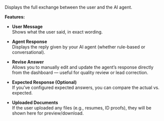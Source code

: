 Displays the full exchange between the user and the AI agent.

**Features:**

- **User Message**  
  Shows what the user said, in exact wording.

- **Agent Response**  
  Displays the reply given by your AI agent (whether rule-based or conversational).

- **Revise Answer**  
  Allows you to manually edit and update the agent’s response directly from the dashboard — useful for quality review or lead correction.

- **Expected Response (Optional)**  
  If you’ve configured expected answers, you can compare the actual vs. expected.

- **Uploaded Documents**  
  If the user uploaded any files (e.g., resumes, ID proofs), they will be shown here for preview/download.
